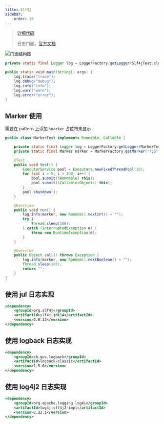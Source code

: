 ```yaml
---
title: Slf4j
sidebar:
    order: 15
---
```


> [详细代码](https://github.com/follow1123/java-framework-examples/tree/main/logger/src/main/java/org/example/slf4j)
>
> 日志门面，[官方文档](https://www.slf4j.org/manual.html)

![门面结构图](@assets/java/framework/logger/concrete-bindings.png)

```java
private static final Logger log = LoggerFactory.getLogger(Slf4jTest.class);

public static void main(String[] args) {
    log.trace("trace");
    log.debug("debug");
    log.info("info");
    log.warn("warn");
    log.error("error");
}
```

## Marker 使用

需要在 pattern 上添加 `%marker` 占位符来显示

```java
public class MarkerTest implements Runnable, Callable {

    private static final Logger log = LoggerFactory.getLogger(MarkerTest.class);
    private static final Marker marker = MarkerFactory.getMarker("TEST");

    @Test
    public void test() {
        ExecutorService pool = Executors.newFixedThreadPool(10);
        for (int i = 0; i < 100; i++) {
            pool.submit((Runnable) this);
            pool.submit((Callable<Object>) this);
        }
        pool.shutdown();
    }

    @Override
    public void run() {
        log.info(marker, new Random().nextInt() + "");
        try {
            Thread.sleep(100);
        } catch (InterruptedException e) {
            throw new RuntimeException(e);
        }
    }

    @Override
    public Object call() throws Exception {
        log.info(marker, new Random().nextBoolean() + "");
        Thread.sleep(100);
        return "";
    }
}
```

## 使用 jul 日志实现

```xml
<dependency>
    <groupId>org.slf4j</groupId>
    <artifactId>slf4j-jdk14</artifactId>
    <version>2.0.13</version>
</dependency>
```

## 使用 logback 日志实现

```xml
<dependency>
    <groupId>ch.qos.logback</groupId>
    <artifactId>logback-classic</artifactId>
    <version>1.5.6</version>
</dependency>
```

## 使用 log4j2 日志实现

```xml
<dependency>
    <groupId>org.apache.logging.log4j</groupId>
    <artifactId>log4j-slf4j2-impl</artifactId>
    <version>2.23.1</version>
</dependency>
```

